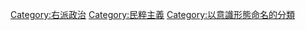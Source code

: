 {{Category main}}

[[Category:右派政治|Category:右派政治]]
[[Category:民粹主義|Category:民粹主義]]
[[Category:以意識形態命名的分類|Category:以意識形態命名的分類]]